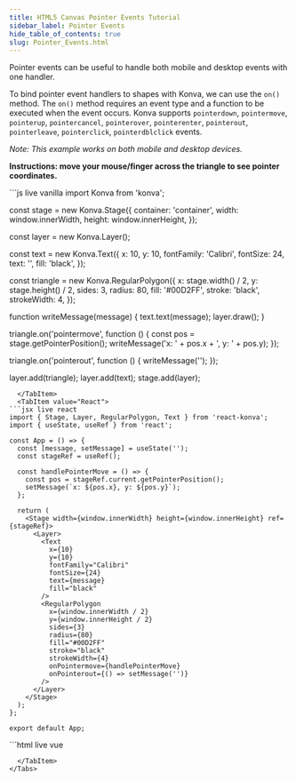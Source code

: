 ```yaml
---
title: HTML5 Canvas Pointer Events Tutorial
sidebar_label: Pointer Events
hide_table_of_contents: true
slug: Pointer_Events.html
---
```


Pointer events can be useful to handle both mobile and desktop events with one handler.

To bind pointer event handlers to shapes with Konva, we can use the `on()` method.
The `on()` method requires an event type and a function to be executed when the event occurs.
Konva supports `pointerdown`, `pointermove`, `pointerup`, `pointercancel`, `pointerover`, `pointerenter`, `pointerout`, `pointerleave`, `pointerclick`, `pointerdblclick` events.

_Note: This example works on both mobile and desktop devices._

**Instructions: move your mouse/finger across the triangle to see pointer coordinates.**


<Tabs>
  <TabItem value="Vanilla" default>
```js live vanilla
import Konva from 'konva';

const stage = new Konva.Stage({
  container: 'container',
  width: window.innerWidth,
  height: window.innerHeight,
});

const layer = new Konva.Layer();

const text = new Konva.Text({
  x: 10,
  y: 10,
  fontFamily: 'Calibri',
  fontSize: 24,
  text: '',
  fill: 'black',
});

const triangle = new Konva.RegularPolygon({
  x: stage.width() / 2,
  y: stage.height() / 2,
  sides: 3,
  radius: 80,
  fill: '#00D2FF',
  stroke: 'black',
  strokeWidth: 4,
});

function writeMessage(message) {
  text.text(message);
  layer.draw();
}

triangle.on('pointermove', function () {
  const pos = stage.getPointerPosition();
  writeMessage('x: ' + pos.x + ', y: ' + pos.y);
});

triangle.on('pointerout', function () {
  writeMessage('');
});

layer.add(triangle);
layer.add(text);
stage.add(layer);
```
  </TabItem>
  <TabItem value="React">
```jsx live react
import { Stage, Layer, RegularPolygon, Text } from 'react-konva';
import { useState, useRef } from 'react';

const App = () => {
  const [message, setMessage] = useState('');
  const stageRef = useRef();

  const handlePointerMove = () => {
    const pos = stageRef.current.getPointerPosition();
    setMessage(`x: ${pos.x}, y: ${pos.y}`);
  };

  return (
    <Stage width={window.innerWidth} height={window.innerHeight} ref={stageRef}>
      <Layer>
        <Text
          x={10}
          y={10}
          fontFamily="Calibri"
          fontSize={24}
          text={message}
          fill="black"
        />
        <RegularPolygon
          x={window.innerWidth / 2}
          y={window.innerHeight / 2}
          sides={3}
          radius={80}
          fill="#00D2FF"
          stroke="black"
          strokeWidth={4}
          onPointermove={handlePointerMove}
          onPointerout={() => setMessage('')}
        />
      </Layer>
    </Stage>
  );
};

export default App;
```
  </TabItem>
  <TabItem value="Vue">
```html live vue
<template>
  <v-stage :config="stageSize" ref="stageRef">
    <v-layer>
      <v-text :config="textConfig" />
      <v-regular-polygon
        :config="triangleConfig"
        @pointermove="handlePointerMove"
        @pointerout="handlePointerOut"
      />
    </v-layer>
  </v-stage>
</template>

<script setup>
import { ref, computed } from 'vue';

const stageRef = ref(null);
const message = ref('');

const stageSize = {
  width: window.innerWidth,
  height: window.innerHeight
};

const textConfig = computed(() => ({
  x: 10,
  y: 10,
  fontFamily: 'Calibri',
  fontSize: 24,
  text: message.value,
  fill: 'black'
}));

const triangleConfig = {
  x: window.innerWidth / 2,
  y: window.innerHeight / 2,
  sides: 3,
  radius: 80,
  fill: '#00D2FF',
  stroke: 'black',
  strokeWidth: 4
};

const handlePointerMove = () => {
  const pos = stageRef.value.getNode().getPointerPosition();
  message.value = `x: ${pos.x}, y: ${pos.y}`;
};

const handlePointerOut = () => {
  message.value = '';
};
</script>
```
  </TabItem>
</Tabs> 